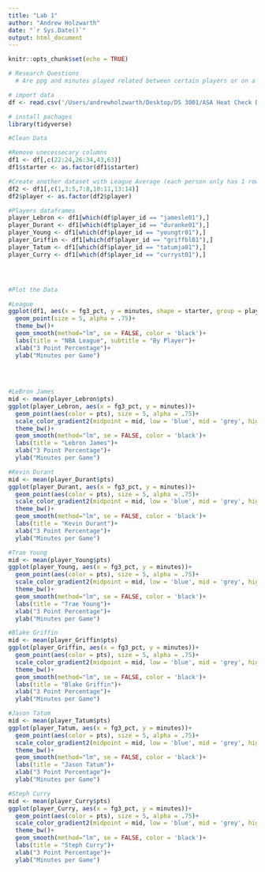 ```yaml
---
title: "Lab 1"
author: "Andrew Holzwarth"
date: "`r Sys.Date()`"
output: html_document
---
```


```r
knitr::opts_chunk$set(echo = TRUE)
```

```r
# Research Questions
  # Are ppg and minutes played related between certain players or on a league level?
```


```r
# import data
df <- read.csv('/Users/andrewholzwarth/Desktop/DS 3001/ASA Heat Check Data (2).csv')

# install pachages
library(tidyverse)
```

```r
#Clean Data

#Remove unecessecary columns
df1 <- df[,c(22:24,26:34,43,63)]
df1$starter <- as.factor(df1$starter)

#Create another dataset with League Average (each person only has 1 row)
df2 <- df1[,c(1,3:5,7:8,10:11,13:14)]
df2$player <- as.factor(df2$player)

#Players dataframes
player_Lebron <- df1[which(df$player_id == "jamesle01"),]
player_Durant <- df1[which(df$player_id == "duranke01"),]
player_Young <- df1[which(df$player_id == "youngtr01"),]
player_Griffin <- df1[which(df$player_id == "griffbl01"),]
player_Tatum <- df1[which(df$player_id == "tatumja01"),]
player_Curry <- df1[which(df$player_id == "curryst01"),]





```

```r
#Plot the Data

#League
ggplot(df1, aes(x = fg3_pct, y = minutes, shape = starter, group = player))+
  geom_point(size = 5, alpha = .75)+
  theme_bw()+
  geom_smooth(method="lm", se = FALSE, color = 'black')+
  labs(title = "NBA League", subtitle = "By Player")+
  xlab("3 Point Percentage")+
  ylab("Minutes per Game")
  
  
  

#LeBron James
mid <- mean(player_Lebron$pts)
ggplot(player_Lebron, aes(x = fg3_pct, y = minutes))+
  geom_point(aes(color = pts), size = 5, alpha = .75)+
  scale_color_gradient2(midpoint = mid, low = 'blue', mid = 'grey', high = 'red')+
  theme_bw()+
  geom_smooth(method="lm", se = FALSE, color = 'black')+
  labs(title = "Lebron James")+
  xlab("3 Point Percentage")+
  ylab("Minutes per Game")

#Kevin Durant
mid <- mean(player_Durant$pts)
ggplot(player_Durant, aes(x = fg3_pct, y = minutes))+
  geom_point(aes(color = pts), size = 5, alpha = .75)+
  scale_color_gradient2(midpoint = mid, low = 'blue', mid = 'grey', high = 'red')+
  theme_bw()+
  geom_smooth(method="lm", se = FALSE, color = 'black')+
  labs(title = "Kevin Durant")+
  xlab("3 Point Percentage")+
  ylab("Minutes per Game")

#Trae Young
mid <- mean(player_Young$pts)
ggplot(player_Young, aes(x = fg3_pct, y = minutes))+
  geom_point(aes(color = pts), size = 5, alpha = .75)+
  scale_color_gradient2(midpoint = mid, low = 'blue', mid = 'grey', high = 'red')+
  theme_bw()+
  geom_smooth(method="lm", se = FALSE, color = 'black')+
  labs(title = "Trae Young")+
  xlab("3 Point Percentage")+
  ylab("Minutes per Game")

#Blake Griffin
mid <- mean(player_Griffin$pts)
ggplot(player_Griffin, aes(x = fg3_pct, y = minutes))+
  geom_point(aes(color = pts), size = 5, alpha = .75)+
  scale_color_gradient2(midpoint = mid, low = 'blue', mid = 'grey', high = 'red')+
  theme_bw()+
  geom_smooth(method="lm", se = FALSE, color = 'black')+
  labs(title = "Blake Griffin")+
  xlab("3 Point Percentage")+
  ylab("Minutes per Game")

#Jason Tatum
mid <- mean(player_Tatum$pts)
ggplot(player_Tatum, aes(x = fg3_pct, y = minutes))+
  geom_point(aes(color = pts), size = 5, alpha = .75)+
  scale_color_gradient2(midpoint = mid, low = 'blue', mid = 'grey', high = 'red')+
  theme_bw()+
  geom_smooth(method="lm", se = FALSE, color = 'black')+
  labs(title = "Jason Tatum")+
  xlab("3 Point Percentage")+
  ylab("Minutes per Game")

#Steph Curry
mid <- mean(player_Curry$pts)
ggplot(player_Curry, aes(x = fg3_pct, y = minutes))+
  geom_point(aes(color = pts), size = 5, alpha = .75)+
  scale_color_gradient2(midpoint = mid, low = 'blue', mid = 'grey', high = 'red')+
  theme_bw()+
  geom_smooth(method="lm", se = FALSE, color = 'black')+
  labs(title = "Steph Curry")+
  xlab("3 Point Percentage")+
  ylab("Minutes per Game")
```









